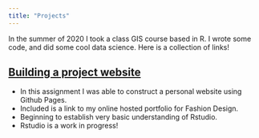 ```yaml
---
title: "Projects"
---
```


In the summer of 2020 I took a class GIS course based in R. I wrote some code, and did some cool data science. Here is a collection of links! 

## [Building a project website](https://github.com/UCSBaporter/UCSBaporterW1.git)

- In this assignment I was able to construct a personal website using Github Pages. 
- Included is a link to my online hosted portfolio for Fashion Design.
- Beginning to establish very basic understanding of Rstudio. 
- Rstudio is a work in progress!
